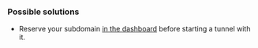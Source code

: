 ### Possible solutions

- Reserve your subdomain [in the dashboard](https://dashboard.ngrok.com/domains) before starting a tunnel with it.
